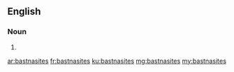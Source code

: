 ==English==

===Noun===
{{head|en|plural}}

# {{plural of|bastnasite|lang=en|nocat=1}}

[[ar:bastnasites]]
[[fr:bastnasites]]
[[ku:bastnasites]]
[[mg:bastnasites]]
[[my:bastnasites]]